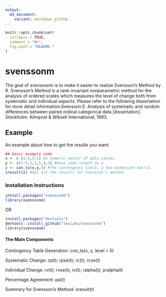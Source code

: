 ```yaml
---
output:
  md_document:
    variant: markdown_github
---
```


<!-- README.md is generated from README.Rmd. Please edit that file -->

```r
knitr::opts_chunk$set(
  collapse = TRUE,
  comment = "#>",
  fig.path = "README-"
)
```

# svenssonm

The goal of svenssonm is to make it easier to realize Svensson's Method by R. Svensson's Method is a rank-invariant nonparametric method for the analysis of ordered scales which measures the level of change both from systematic and individual aspects. Please refer to the following dissertation for more detail information:Svensson E. Analysis of systematic and random differences between paired ordinal categorical data [dissertation]. Stockholm: Almqvist & Wiksell International; 1993.

## Example

An example about how to get the results you want:

```r
## basic example code
x <- c (1:5,5:1) #a numeric vector of data values
y <- c(1:5,1,1,5,4,1) #have same length as x
z <- con_ta(x,y,5) #The contengency table, a two-dimension matrix.
sresult(z) #Get all the results for Svensson's method.
```

### Installation Instructions
```r
install.packages("svenssonm")
library(svenssonm)
```
OR
```r
install.packages("devtools")
devtools::install_github("lexizhu/svenssonm")
library(svenssonm)
```

#### The Main Components
Contingency Table Generation: con_ta(x, y, level = 5)

Systematic Change: rp(t); rpse(t); rc(t); rcse(t)

Individual Change: rv(t); rvse(t); iv(t); ralpha(t); pralpha(t)

Percentage Agreement: pa(t)

Summary for Svensson's Method: sresult(t)
